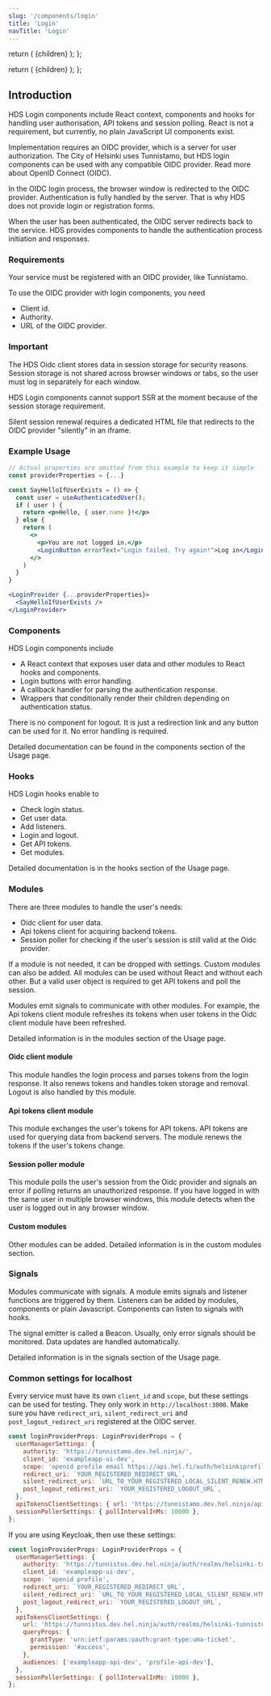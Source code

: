 ```yaml
---
slug: '/components/login'
title: 'Login'
navTitle: 'Login'
---
```




  return (
    <AnchorLink path="/components/login/usage" anchor={anchor}>
      {children}
    </AnchorLink>
  );
};

  return (
    <AnchorLink path="/components/login/api" anchor={anchor}>
      {children}
    </AnchorLink>
  );
};

## Introduction

HDS Login components include React context, components and hooks for handling user authorisation, API tokens and session polling. React is not a requirement, but currently, no plain JavaScript UI components exist.

Implementation requires an OIDC provider, which is a server for user authorization. The City of Helsinki uses <ExternalLink href="https://github.com/City-of-Helsinki/tunnistamo">Tunnistamo</ExternalLink>, but HDS login components can be used with any compatible OIDC provider. Read more about <ExternalLink href="https://auth0.com/intro-to-iam/what-is-openid-connect-oidc">OpenID Connect (OIDC)</ExternalLink>.

In the OIDC login process, the browser window is redirected to the OIDC provider. Authentication is fully handled by the server. That is why HDS does not provide login or registration forms.

When the user has been authenticated, the OIDC server redirects back to the service. HDS provides components to handle the authentication process initiation and responses.

### Requirements

Your service must be registered with an OIDC provider, like Tunnistamo.

To use the OIDC provider with login components, you need

- Client id.
- Authority.
- URL of the OIDC provider.

### Important

The HDS <UsagePageAnchorLink>Oidc client</UsagePageAnchorLink> stores data in session storage for security reasons. Session storage is not shared across browser windows or tabs, so the user must log in separately for each window.

HDS Login components cannot support SSR at the moment because of the session storage requirement.

Silent session renewal requires a <UsagePageAnchorLink anchor="silent-renewal">dedicated HTML file</UsagePageAnchorLink> that redirects to the OIDC provider "silently" in an iframe.

### Example Usage

<PlaygroundPreview>

```jsx
// Actual properties are omitted from this example to keep it simple
const providerProperties = {...}

const SayHelloIfUserExists = () => {
  const user = useAuthenticatedUser();
  if ( user ) {
    return <p>Hello, { user.name }!</p>
  } else {
    return (
      <>
        <p>You are not logged in.</p>
        <LoginButton errorText="Login failed. Try again!">Log in</LoginButton>
      </>
    )
  }
}

<LoginProvider {...providerProperties}>
  <SayHelloIfUserExists />
</LoginProvider>

```

</PlaygroundPreview>

### Components

HDS Login components include

- A React context that exposes user data and other modules to React hooks and components.
- Login buttons with error handling.
- A callback handler for parsing the authentication response.
- Wrappers that conditionally render their children depending on authentication status.

There is no component for logout. It is just a redirection link and any button can be used for it. No error handling is required.

Detailed documentation can be found in the <UsagePageAnchorLink anchor="components">components section</UsagePageAnchorLink> of the <UsagePageAnchorLink anchor="usage">Usage page</UsagePageAnchorLink>.

### Hooks

HDS Login hooks enable to

- Check login status.
- Get user data.
- Add listeners.
- Login and logout.
- Get API tokens.
- Get modules.

Detailed documentation is in the <UsagePageAnchorLink anchor="oidc-client-hooks">hooks section</UsagePageAnchorLink> of the <UsagePageAnchorLink anchor="usage">Usage page</UsagePageAnchorLink>.

### Modules

There are three modules to handle the user's needs:

- <UsagePageAnchorLink>Oidc client</UsagePageAnchorLink> for user data.
- <UsagePageAnchorLink>Api tokens client</UsagePageAnchorLink> for acquiring backend tokens.
- <UsagePageAnchorLink>Session poller</UsagePageAnchorLink> for checking if the user's session is still valid at the Oidc
  provider.

If a module is not needed, it can be dropped with settings. <InternalLink href="/components/login/customisation">Custom modules</InternalLink> can also be added. All modules can be used without React and without each other. But a valid user object is required to get API tokens and poll the session.

Modules emit <UsagePageAnchorLink>signals</UsagePageAnchorLink> to communicate with other modules. For example, the <UsagePageAnchorLink anchor="api-tokens-client">Api tokens client module</UsagePageAnchorLink> refreshes its tokens when user tokens in the <UsagePageAnchorLink anchor="oidc-client">Oidc client module</UsagePageAnchorLink> have been refreshed.

Detailed information is in the <UsagePageAnchorLink anchor="modules">modules section</UsagePageAnchorLink> of the <UsagePageAnchorLink anchor="usage">Usage page</UsagePageAnchorLink>.

#### Oidc client module

This module handles the login process and parses tokens from the login response. It also renews tokens and handles token storage and removal. Logout is also handled by this module.

#### Api tokens client module

This module exchanges the user's tokens for API tokens. API tokens are used for querying data from backend servers. The module renews the tokens if the user's tokens change.

#### Session poller module

This module polls the user's session from the Oidc provider and signals an error if polling returns an unauthorized response. If you have logged in with the same user in multiple browser windows, this module detects when the user is logged out in any browser window.

#### Custom modules

Other modules can be added. Detailed information is in the <InternalLink href="/components/login/customisation">custom modules section</InternalLink>.

### Signals

Modules communicate with signals. A module emits signals and listener functions are triggered by them. Listeners can be added by modules, components or plain Javascript. Components can listen to signals with hooks.

The signal emitter is called a <ApiPageAnchorLink>Beacon</ApiPageAnchorLink>. Usually, only error signals should be monitored. Data updates are handled automatically.

Detailed information is in the <UsagePageAnchorLink anchor="signals">signals section</UsagePageAnchorLink> of the <UsagePageAnchorLink anchor="usage">Usage page</UsagePageAnchorLink>.

### Common settings for localhost

Every service must have its own `client_id` and `scope`, but these settings can be used for testing.
They only work in `http://localhost:3000`. Make sure you have `redirect_uri`, `silent_redirect_uri` and `post_logout_redirect_uri` registered at the OIDC server.

```js
const loginProviderProps: LoginProviderProps = {
  userManagerSettings: {
    authority: 'https://tunnistamo.dev.hel.ninja/',
    client_id: 'exampleapp-ui-dev',
    scope: 'openid profile email https://api.hel.fi/auth/helsinkiprofiledev https://api.hel.fi/auth/exampleappdev',
    redirect_uri: `YOUR_REGISTERED_REDIRECT_URL`,
    silent_redirect_uri: `URL_TO_YOUR_REGISTERED_LOCAL_SILENT_RENEW.HTML`,
    post_logout_redirect_uri: `YOUR_REGISTERED_LOGOUT_URL`,
  },
  apiTokensClientSettings: { url: 'https://tunnistamo.dev.hel.ninja/api-tokens/' },
  sessionPollerSettings: { pollIntervalInMs: 10000 },
};
```

If you are using Keycloak, then use these settings:

```js
const loginProviderProps: LoginProviderProps = {
  userManagerSettings: {
    authority: 'https://tunnistus.dev.hel.ninja/auth/realms/helsinki-tunnistus',
    client_id: 'exampleapp-ui-dev',
    scope: 'openid profile',
    redirect_uri: `YOUR_REGISTERED_REDIRECT_URL`,
    silent_redirect_uri: `URL_TO_YOUR_REGISTERED_LOCAL_SILENT_RENEW.HTML`,
    post_logout_redirect_uri: `YOUR_REGISTERED_LOGOUT_URL`,
  },
  apiTokensClientSettings: {
    url: 'https://tunnistus.dev.hel.ninja/auth/realms/helsinki-tunnistus/protocol/openid-connect/token',
    queryProps: {
      grantType: 'urn:ietf:params:oauth:grant-type:uma-ticket',
      permission: '#access',
    },
    audiences: ['exampleapp-api-dev', 'profile-api-dev'],
  },
  sessionPollerSettings: { pollIntervalInMs: 10000 },
};
```
